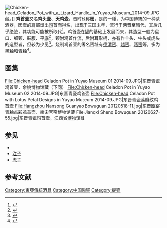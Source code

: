[[File:Chicken-head_Celadon_Pot_with_a_Lizard_Handle_in_Yuyao_Museum_2014-09.JPG|thumb]]藏。]]
'''鸡首壶'''又名'''鸡头壶'''、'''天鸡壶'''，晋时也称'''罂'''，是{{link-en|提壺|Pitcher (container)}}的一種，为中国傳統的一种茶酒器，因壶的肩部塑出[[鸡|鸡]]首而得名，出现于三国末年，流行于两晋至隋代，其后几乎绝迹，其功能可能被{{link-en|执壶|Ewer}}所取代<ref>{{cite book |author=佘彥焱|title=《中国历代茶具》|year=2013|publisher=浙江摄影出版社|location=杭州|pages=}}</ref>。鸡首壶在[[罐|罐]]的基础上发展而来，其造型一般为盘口、细颈、鼓腹、平底<ref>{{cite book |author=赵天理，吕凤涛，张勇，谢宇等|title=《中国茶具收藏与投资全书 （上卷）》|year=2006|publisher=天津古籍出版社|location=天津|pages=}}</ref>，颈附鸡首作流，后附耳形柄，亦有作羊头、牛头或虎头的造型者，但较为少见<ref>{{cite book |author=刘涵|title=《中外美术欣赏》|year=2009|publisher=江西美术出版社|location=南昌|pages=}}</ref>。烧制鸡首壶的著名窑址有[[德清窑|德清窑]]、[[越窑|越窑]]、[[瓯窑|瓯窑]]等，多为黑釉和青釉<ref>{{cite book |author=李缙云，于炳文，于炳文，李缙云，李宗山等|title=《文物收藏图解辞典》|year=2002|publisher=浙江人民出版社|location=杭州|pages=}}</ref>。
== 图集 ==
<gallery>
File:Chicken-head Celadon Pot in Yuyao Museum 01 2014-09.JPG|东晋青瓷鸡首壶，余姚博物馆藏（下同）
File:Chicken-head Celadon Pot in Yuyao Museum 02 2014-09.JPG|东晋青瓷鸡首壶
File:Chicken-head Celadon Pot with Lotus Petal Designs in Yuyao Museum 2014-09.JPG|东晋青瓷莲瓣纹鸡首壶
File:Hangzhou Nansong Guanyao Bowuguan 20120518-11.jpg|东晋瓯窑青釉点彩鸡首壶，[[南宋官窑博物馆|南宋官窑博物馆]]藏
File:Jiangxi Sheng Bowuguan 20120627-55.jpg|东晋青瓷鸡首壶，[[江西省博物馆|江西省博物馆]]藏
</gallery>
== 参见 ==
*{{link-en|执壶|Ewer}}
*[[注子|注子]]
*[[虎子|虎子]]
== 参考文献 ==
{{Reflist|2}}
{{DEFAULTSORT:J鸡}}
{{commons|Category:Chicken-head-spout pitchers}}
[[Category:東亞傳統酒具|Category:東亞傳統酒具]]
[[Category:中国陶瓷|Category:中国陶瓷]]
[[Category:提壺|Category:提壺]]